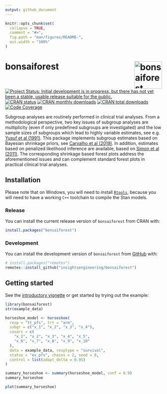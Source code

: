 ```yaml
---
output: github_document
---
```


<!-- markdownlint-disable-file -->
<!-- README.md is generated from README.Rmd. Please edit that file -->

```r
knitr::opts_chunk$set(
  collapse = TRUE,
  comment = "#>",
  fig.path = "man/figures/README-",
  out.width = "100%"
)
```

# bonsaiforest <a href="https://insightsengineering.github.io/bonsaiforest"><img src="man/figures/logo.png" align="right" height="88" alt="bonsaiforest website" /></a>

<!-- badges: start -->
[![Project Status: Initial development is in progress, but there has not yet been a stable, usable release suitable for the public.](https://www.repostatus.org/badges/latest/wip.svg)](https://www.repostatus.org/#wip)
[![CRAN status](https://www.r-pkg.org/badges/version-last-release/bonsaiforest)](https://www.r-pkg.org/badges/version-last-release/bonsaiforest)
[![CRAN monthly downloads](https://cranlogs.r-pkg.org/badges/bonsaiforest)](https://cranlogs.r-pkg.org/badges/bonsaiforest)
[![CRAN total downloads](https://cranlogs.r-pkg.org/badges/grand-total/bonsaiforest)](https://cranlogs.r-pkg.org/badges/grand-total/bonsaiforest)
[![Code Coverage](https://raw.githubusercontent.com/openpharma/bonsaiforest/_xml_coverage_reports/data/main/badge.svg)](https://openpharma.github.io/bonsaiforest/latest-tag/coverage-report/)
<!-- badges: end -->

Subgroup analyses are routinely performed in clinical trial
analyses. From a methodological perspective, two key issues of
subgroup analyses are multiplicity (even if only predefined subgroups
are investigated) and the low sample sizes of subgroups which lead to
highly variable estimates, see e.g. 
[Yusuf et al (1991)](https://doi.org/10.1001/jama.1991.03470010097038).
This package implements subgroup estimates
based on Bayesian shrinkage priors, see 
[Carvalho et al (2019)](https://proceedings.mlr.press/v5/carvalho09a.html). 
In addition, estimates based on penalized likelihood inference are available, 
based on [Simon et al (2011)](https://doi.org/10.18637/jss.v039.i05). 
The corresponding shrinkage based forest plots address the aforementioned issues
and can complement standard forest plots in practical clinical trial analyses.

## Installation

Please note that on Windows, you will need to install [`Rtools`](https://cran.r-project.org/bin/windows/Rtools/),
because you will need to have a working `C++` toolchain to compile the Stan models.

### Release

You can install the current release version of `bonsaiforest` from CRAN with:

```r
install.packages("bonsaiforest")
```

### Development

You can install the development version of `bonsaiforest` from [GitHub](https://github.com/) with:

```r
# install.packages("remotes")
remotes::install_github("insightsengineering/bonsaiforest")
```

## Getting started

See the [introductory vignette](https://insightsengineering.github.io/bonsaiforest/main/articles/introduction.html) or get started by trying out the example:

```r
library(bonsaiforest)
str(example_data)

horseshoe_model <- horseshoe(
  resp = "tt_pfs", trt = "arm",
  subgr = c("x_1", "x_2", "x_3", "x_4"),
  covars = c(
    "x_1", "x_2", "x_3", "x_4", "x_5",
    "x_6", "x_7", "x_8", "x_9", "x_10"
  ),
  data = example_data, resptype = "survival",
  status = "ev_pfs", chains = 2, seed = 0,
  control = list(adapt_delta = 0.95)
)

summary_horseshoe <- summary(horseshoe_model, conf = 0.9)
summary_horseshoe

plot(summary_horseshoe)
```
